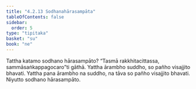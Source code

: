 ```yaml
---
title: "4.2.13 Sodhanahārasampāta"
tableOfContents: false
sidebar:
  order: 5
type: "tipitaka"
basket: "su"
book: "ne"
---
```



<DynamicBreadcrumb />

<Division number="75" book="ne" bookNo="27" page="89">

<Paragraph number="531" book="ne">
Tattha katamo sodhano hārasampāto?
</Paragraph>

<Paragraph number="532" book="ne">
“Tasmā rakkhitacittassa, sammāsaṅkappagocaro”ti gāthā. Yattha ārambho suddho, so pañho visajjito bhavati. Yattha pana ārambho na suddho, na tāva so pañho visajjito bhavati.

</Paragraph>
</Division>

<Paragraph number="533" type="center" book="ne">
Niyutto sodhano hārasampāto.
</Paragraph>